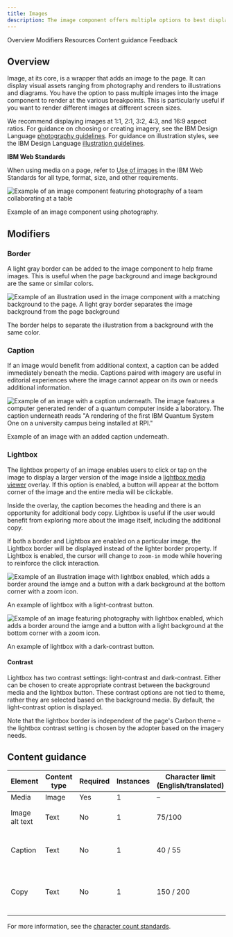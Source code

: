 ```yaml
---
title: Images
description: The image component offers multiple options to best display imagery in the page.
---
```



<ComponentDescription name="Image" type="ui" />

<AnchorLinks>
  <AnchorLink>Overview</AnchorLink>
  <AnchorLink>Modifiers</AnchorLink>
  <AnchorLink>Resources</AnchorLink>
  <AnchorLink>Content guidance</AnchorLink>
  <AnchorLink>Feedback</AnchorLink>
</AnchorLinks>

## Overview

<Row>
<Column  colLg={8} colMd={8} colSm={4}>

Image, at its core, is a wrapper that adds an image to the page. It can display visual assets ranging from photography and renders to illustrations and diagrams. You have the option to pass multiple images into the
image component to render at the various breakpoints. This is particularly useful if you want to render different images
at different screen sizes.

We recommend displaying images at 1:1, 2:1, 3:2, 4:3, and 16:9 aspect ratios. For guidance on choosing or creating imagery,
see the IBM Design Language [photography guidelines](https://www.ibm.com/design/language/photography/overview). For guidance on illustration styles, see the IBM Design Language [illustration guidelines](https://www.ibm.com/design/language/illustration/overview/).

</Column>

<Column colMd={2} colLg={3} offsetMd={1} offsetLg={1}>
  <Aside>

**IBM Web Standards**

When using media on a page, refer to
[Use of images](https://w3.ibm.com/w3publisher/ibm-web-standards-external/standards-mandatory/page-layout-design) in the
IBM Web Standards for all type, format, size, and other requirements.

  </Aside>
</Column>

</Row>

<Row>
<Column colMd={8} colLg={8}>

![Example of an image component featuring photography of a team collaborating at a table](../../images/component/image/image-overview.png)

<Caption>Example of an image component using photography.</Caption>

</Column>
</Row>

## Modifiers

### Border

A light gray border can be added to the image component to help frame images. This is useful when the page
background and image background are the same or similar colors.

<Row>
<Column colMd={8} colLg={8}>

![Example of an illustration used in the image component with a matching background to the page. A light gray border separates the image background from the page background](../../images/component/image/image-modifier-border.png)

</Column>
</Row>
<Caption>The border helps to separate the illustration from a background with the same color.</Caption>

<ResourceLinks name="Image" type="ui" multiComponent />

### Caption

If an image would benefit from additional context, a caption can be added immediately beneath the media. Captions paired with imagery are useful in editorial experiences where the image cannot appear on its own or needs additional information.

<Row>
<Column colMd={8} colLg={8}>

![Example of an image with a caption underneath. The image features a computer generated render of a quantum computer inside a laboratory. The caption underneath reads "A rendering of the first IBM Quantum System One on a university campus being installed at RPI."](../../images/component/image/image-modifier-caption.png)

</Column>
</Row>
<Caption>Example of an image with an added caption underneath.</Caption>

### Lightbox

The lightbox property of an image enables users to click or tap on the image to display a larger version of the image inside a [lightbox media viewer](https://www.ibm.com/standards/carbon/components/lightbox-media-viewer) overlay. If this option is enabled, a button will appear at the bottom corner of the image and the entire media will be clickable.

Inside the overlay, the caption becomes the heading and there is an opportunity for additional body copy. Lightbox is useful if the user would benefit from exploring more about the image itself, including the additional copy.

If both a border and Lightbox are enabled on a particular image, the Lightbox border will be displayed instead of the lighter border property. If Lightbox is enabled, the cursor will change to `zoom-in` mode while hovering to reinforce the click interaction.

<Row>

<Column colMd={6} colLg={6}>

![Example of an illustration image with lightbox enabled, which adds a border around the iamge and a button with a dark background at the bottom corner with a zoom icon.](../../images/component/image/image-modifier-lightbox-01.png)

<Caption>An example of lightbox with a light-contrast button.</Caption>

</Column>

<Column colMd={6} colLg={6}>

![Example of an image featuring photography with lightbox enabled, which adds a border around the iamge and a button with a light background at the bottom corner with a zoom icon.](../../images/component/image/image-modifier-lightbox-02.png)

<Caption>An example of lightbox with a dark-contrast button.</Caption>

</Column>

</Row>

#### Contrast

Lightbox has two contrast settings: light-contrast and dark-contrast. Either can be chosen to create appropriate contrast between the background media and the lightbox button. These contrast options are not tied to theme, rather they are selected based on the background media. By default, the light-contrast option is displayed.

Note that the lightbox border is independent of the page's Carbon theme – the lightbox contrast setting is chosen by the adopter based on the imagery needs.

<ResourceLinks name="Image" type="ui" />

## Content guidance

| Element        | Content type | Required | Instances | Character limit <br/>(English/translated) | Notes/Options                                                 |
| -------------- | ------------ | -------- | --------- | ----------------------------------------- | ------------------------------------------------------------- |
| Media          | Image        | Yes      | 1         | –                                         | –                                                             |
| Image alt text | Text         | No       | 1         | 75/100                                    | Image description for accessibility.                          |
| Caption        | Text         | No       | 1         | 40 / 55                                   | Becomes heading in lightbox media viewer.                     |
| Copy           | Text         | No       | 1         | 150 / 200                                 | This is only shown in the lightbox media viewer (if enabled). |

For more information, see the [character count standards](https://www.ibm.com/standards/carbon/guidelines/content#character-count-standards).

<ComponentFooter name="Image" type="ui" />
